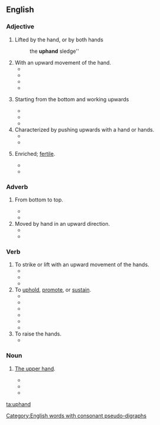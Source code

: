 ==English==

===Adjective===
{{en-adj|-}}

# {{label|en|rare}} Lifted by the hand, or by both hands
#:the '''uphand''' sledge''
# With an upward movement of the hand.
#* {{quote-book|year=1835|title=The Laird of Logan; Or, Wit of the West|author=John Donald Carrick|passage=Girzie, when in her barleyhoods, was apt to enforce her commands with '''uphand''' emphases, and Andrew came in for a due share of this practical elocution, and always proved himself as quiet and submissive a disciple as ever fell under a "continual dropping," since the days of the man of Uz.}}
#* {{quote-book|year=1846|title=Cricket. Sketches of the players|author=|page=3|passage=There was not anything like it either for extraordinary rapidity of pace with the '''uphand''' bowling, or accuracy of length and general steadiness.}}
#* {{quote-book|year=1888|title=The history of Arthur Penreath|page=162|passage=I called, as soon as the struggle was over, for Poor Tom, but for a long time nothing could be seen of him or his raven; at last a call from John Lee, who, like myself, was unhurt, told me he was found, and close outside the hovel where the women and children who had been carried off by the moor men had been shut up, and who we happily rescued, Poor Tom lay locked close in the arms of a moor man, through whose heart he had driven the Spanish knife, and who had ripped him open by one '''uphand''' cut, from the bottom of his belly to the top of his chest.}}
#* {{quote-book|year=2002|title=Fire and Ice|author=Catherine Hart|page=359|ISBN=0843943033|passage=They sparred heavily for nearly ten minutes, neither gaining the advantage until Kathleen, with one furious '''uphand''' stroke, snapped Reed's blade in two near the hilt.}}
# {{label|en|welding}} Starting from the bottom and working upwards
#* {{quote-book|year=1932|title=Railway Engineering and Maintenance - Volume 27|page=43|passage=Downhand welding is preferable to '''uphand''' welding as it insures better fusion and greater speed.}}
#* {{quote-book|year=1967|title=The science and practice of welding|author=W. J. Patton|page=29|passage=In '''uphand''' welding, the previously deposited metal is used as a step to hold up the molten metal, making possible a heavier deposit. Slag flows away from the molten pool and is less likely to be trapped in the metal during '''uphand''' welding.}}
#* {{quote-book|year=2008|title=Subsea Pipeline Engineering|author=Andrew Clennel Palmer & ‎Roger A. King|page=131|ISBN=1593701330|passage=When welding thick pipe, the weld may be formed from the bottom up by '''uphand''' welding. }}
# Characterized by pushing upwards with a hand or hands.
#* {{quote-book|year=1855|title=Horace H. Day vs. Isaac Hartshorn, et al|author=‎United States Circuit Court (Rhode Island) |passage=A man to roll rubber off from that, I think, would find rather an '''uphand''' business — pushing his hands against the rubber.}}
#* {{quote-book|year=1917|title=Farm Animals: Covering the General Field of Animal Industry|author=Thomas Forsyth Hunt & ‎Charles William Burkett|page=407|passage=What is desirable is to imitate the calf in sucking; the hand is to be not only sharply closed against the teat, but vigorous '''uphand''' pressure against the udder is to be made at the same time.}}
# {{label|en|rare|of soil}} Enriched; [[fertile]].
#* {{quote-book|year=1905|title=Quarterly Report of the Kansas State Board of Agriculture, volume 19|passage=My land is '''uphand''' black loam, which I value at fifty dollars per acre, and three crops is the most I have grown consecutively on the same ground.}}
#* {{quote-book|year=2004|title=Environment and Health|author=Arvind Kumar|page=138|ISBN=8176486914|passage=Intercropping with cowpea exerted an '''uphand''' influence on the soil available N (223 and 236 kg/ha) considerable, build up in the soil available N was noticed with the sorghum + cowpea intercropping system in a ratio of 3:1 which is probably due to the beneficial effect of continuous legume intercropping.}}

===Adverb===
{{en-adverb|-}}

# {{label|en|welding}} From bottom to top.
#* {{quote-book|year=1945|title=Industry and Welding - Volume 18 |page=80|passage=One hundred per cent penetration can be obtained by welding in a slight vertical weld '''uphand''' on metal up to eight gages.}}
#* {{quote-book|year=2013|title=Pipeline and Energy Plant Piping: Design and Technology |author=Yong Zhou|page=194|ISBN=1483145158|passage=It is made '''uphand''', pushing the arc with the torch steeply inclined 15° to 20° to the pipe. }}
# Moved by hand in an upward direction.
#* {{quote-book|year=1951|title=Wake: The Creative Magazine - Issues 10-12|page=53|passage=As by a leaf to fling On the glass of wind Or up transparent leaf-sides over and over '''Uphand''' to swing Into the airy sockets of light And the broad plates tread like a bird Kissing light. }}
#* {{quote-book|year=1992|title=High Fidelity News and Record Review|passage=...noise shifted '''uphand''' by the noise shaper) are responsible for the observed filter ripples and a notable roll-off of the ...}}

===Verb===
{{en-verb}}

# To strike or lift with an upward movement of the hands.
#* {{quote-book|year=1762|title=Hereward the Wake, the Last English King|author=Charles Kingsley|passage=To high heaven, all so softly, The angels '''uphand''' him, In meads of May flowers Mild Mary will meet him.}}
#* {{quote-book|year=1981|title=Ghosts and Goosebumps|author=Jack Solomon & ‎Olivia Solomon|ISBN=0817300759|passage=But she say sho could '''uphand''' anything brought befo' her so I asked her to work on me.}}
#* {{quote-book|year=2010|title=Flight of the Outcast: The Academy, Year 1|author=Brad Strickland |page=96|ISBN=1402238223|passage=Before he had hit, she sprang upright, feinted so that Gull's quick blow whooshed harmlessly past her cheek, and '''uphanded''' his chin, stunning him and sending him reeling against Kayser, who had stepped back.}}
# To [[uphold]], [[promote]], or [[sustain]].
#* {{quote-book|year=1843|title=Journey to the Phalanx|author=|page=24|passage=Aweel, Jock, I'se no say but we've had mony an up an mony a doon i' life, but there's ae comfort whilk '''uphands''' me aboon ilka ither thocht, an its e'en this: Ye married yer Elsie, Jock, frae doonright sheer love an naething mair nor less, an Elsie gae her hail heart an its life's bluid to ye whan she gae'd awa her hond.}}
#* {{quote-book|year=1859|title=The Recreations of Christopher North|author=John Wilson|passage=He's nae Moderate, man; and gin I'm no sair mistaen, he's a wild man himsel, and wull '''uphand''' the Veto.}}
#* {{quote-book|year=1870|title=The Christian world magazine (and family visitor). - Volume 6|page=347|passage=Some o' Bible words are no' for every-day use, an' ye might have respected the Holy Scripters mair than to use 'em for '''uphanding''' o' yer ain mad clavers.}}
#* {{quote-book|year=1890|title=The History of the Virginia Federal Convention of 1788|author=Hugh Blair Grigsby & ‎Robert Alonzo Brock|page=|ISBN=|passage=This conduct may probably be '''uphanded''' as injurious to my own views ; if it be so, it is at least the natural offspring of my judgment.}}
#* {{quote-book|year=1902|title=La Fayette, the man of two worlds|author=Randolph Keim De Benneville|passage=Sire, the will to dare, their weapons weak, In spirit the State '''uphanded''' to success.}}
#* {{quote-book|year=1910|title=The World's Greatest Books|author=Alfred Harmsworth Northcliffe|page=272|passage=What signifies keeping the poor lassie in a swither? I'se '''uphand''' it's been Robertson that learned ye that doctrine.}}
# To raise the hands.
#* {{quote-book|year=1918|title=New Outlook - Volume 120|author=Alfred Emanuel Smith & ‎Francis Walton|page=425|passage=But the whole thirty-three '''uphanded''' and cried, “Mercy, Kamerad '"}}

===Noun===
{{en-noun|-}}

# {{label|en|obsolete}} [[the upper hand|The upper hand]].
#* {{quote-book|year=1848|title=The standard Orange song book|page=175|passage=Such monsters as these have all been, Our fathers and mothers have known : If that they should get the '''uphand''', Us Protestants they would all smother }}
#* {{quote-book|year=1884|title=The Ballad of Flodden Field: A Poem of the XVIth Century|author=Charles A. Federer|page=44|passage= Or else to death he had been dight, While th' house of York had the '''uphand'''.}}
#* {{quote-book|year=1932|title=Bradstreet's Journal - Volume 60, Issues 2802-2824|page=1506|passage=Politics seem to have had an '''uphand''' over business...}}


[[Category:English words with consonant pseudo-digraphs]]

[[ta:uphand]]